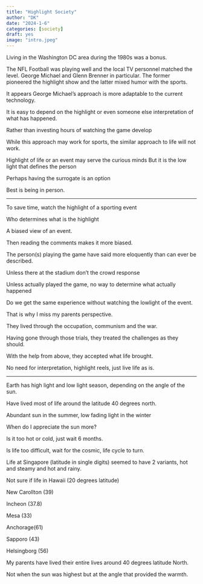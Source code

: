```yaml
---
title: "Highlight Society"
author: "DK"
date: "2024-1-6"
categories: [society]
draft: yes
image: "intro.jpeg"
---
```


Living in the Washington DC area during the 1980s was a bonus.

The NFL Football was playing well and the local TV personnel matched the level. George Michael and Glenn Brenner in particular. The former pioneered the highlight show and the latter mixed humor with the sports.

It appears George Michael's approach is more adaptable to the current technology.

It is easy to depend on the highlight or even someone else interpretation of what has happened.

Rather than investing hours of watching the game develop

While this approach may work for sports, the similar approach to life will not work.

Highlight of life or an event may serve the curious minds But it is the low light that defines the person

Perhaps having the surrogate is an option

Best is being in person.

------------------------------------------------------------------------

To save time, watch the highlight of a sporting event

Who determines what is the highlight

A biased view of an event.

Then reading the comments makes it more biased.

The person(s) playing the game have said more eloquently than can ever be described.

Unless there at the stadium don't the crowd response

Unless actually played the game, no way to determine what actually happened

Do we get the same experience without watching the lowlight of the event.

That is why I miss my parents perspective.

They lived through the occupation, communism and the war.

Having gone through those trials, they treated the challenges as they should.

With the help from above, they accepted what life brought.

No need for interpretation, highlight reels, just live life as is.

------------------------------------------------------------------------

Earth has high light and low light season, depending on the angle of the sun.

Have lived most of life around the latitude 40 degrees north.

Abundant sun in the summer, low fading light in the winter

When do I appreciate the sun more?

Is it too hot or cold, just wait 6 months.

Is life too difficult, wait for the cosmic, life cycle to turn.

Life at Singapore (latitude in single digits) seemed to have 2 variants, hot and steamy and hot and rainy.

Not sure if life in Hawaii (20 degrees latitude)

New Carollton (39)

Incheon (37.8)

Mesa (33)

Anchorage(61)

Sapporo (43)

Helsingborg (56)

My parents have lived their entire lives around 40 degrees latitude North.

Not when the sun was highest but at the angle that provided the warmth.
